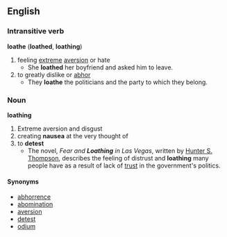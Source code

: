 == English ==
=== Intransitive verb ===
'''loathe''' ('''loathed''', '''loathing''')
# feeling [[extreme]] [[aversion]] or hate
#* She '''loathed''' her boyfriend and asked him to leave.
# to greatly dislike or [[abhor]]
#*They '''loathe''' the politicians and the party to which they belong.

=== Noun ===
'''loathing'''
# Extreme aversion and disgust
# creating '''nausea''' at the very thought of
# to '''detest'''
#*The novel, ''Fear and '''Loathing''' in Las Vegas'', written by [[:w:Hunter S. Thompson|Hunter S. Thompson]], describes the feeling of distrust and '''loathing''' many people have as a result of lack of [[trust]] in the government's politics.
==== Synonyms ====
*[[abhorrence]]
*[[abomination]]
*[[aversion]]
*[[detest]]
*[[odium]]